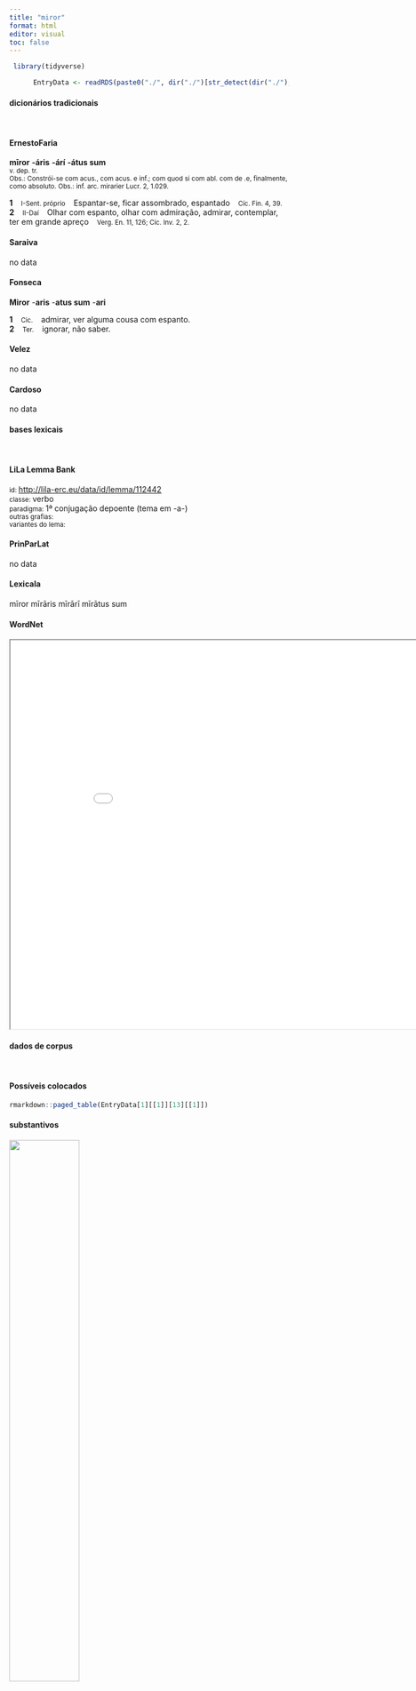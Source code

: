 ```yaml
---
title: "miror"
format: html
editor: visual
toc: false
---
```



```r
 library(tidyverse) 

      EntryData <- readRDS(paste0("./", dir("./")[str_detect(dir("./"), "_xx109-105-114-111-114xx_.rds")]))

```


#### dicionários tradicionais

&emsp;




::: panel-tabset

#### ErnestoFaria

<b>mīror</b> <b>-áris</b> <b>-árí</b> <b>-átus sum</b> <br> <small>v. dep. tr.</small> <br> <small>Obs.: Constrói-se com acus., com acus. e inf.; com quod si com abl. com de .e, finalmente, como absoluto. Obs.: inf. arc. mirarier Lucr. 2, 1.029.</small>   <p> <b>1</b> &ensp; <small>I-Sent. próprio</small> &ensp; Espantar-se, ficar assombrado, espantado &ensp; <small>Cíc. Fin. 4, 39.</small> <br> <b>2</b> &ensp; <small>II-Daí</small> &ensp; Olhar com espanto, olhar com admiração, admirar, contemplar, ter em grande apreço &ensp; <small>Verg. En. 11, 126; Cíc. Inv. 2, 2.</small> </p>




#### Saraiva

no data




#### Fonseca

<b>Miror</b> -<b>aris</b> -<b>atus sum</b> -<b>ari</b>   <p> <b>1</b> &ensp; <small>Cic.</small> &ensp; admirar, ver alguma cousa com espanto. <br> <b>2</b> &ensp; <small>Ter.</small> &ensp; ignorar, não saber. </p>




#### Velez

no data




#### Cardoso

no data


:::



#### bases lexicais

&emsp;






::: panel-tabset

#### LiLa Lemma Bank

<small> id: </small> <a href=' http://lila-erc.eu/data/id/lemma/112442 ' target="_blank"> http://lila-erc.eu/data/id/lemma/112442 </a> <br>
<small> classe: </small> verbo    <br>
<small> paradigma: </small> 1ª conjugação depoente (tema em -a-) <br>
<small> outras grafias: </small>  <br>
<small> variantes do lema: </small>  <br>





#### PrinParLat

no data




#### Lexicala

mīror 
 mīrāris 
 mīrārī 
 mīrātus sum




#### WordNet

<iframe width='900' height='700' src='Media/Tree__xx109-105-114-111-114xx__sem_type_lexemes_pt.html'>

</iframe>


:::



#### dados de corpus

&emsp;




::: panel-tabset

#### Possíveis colocados

```r

rmarkdown::paged_table(EntryData[1][[1]][13][[1]])

```


#### substantivos

![](./Media/wordcloud__xx109-105-114-111-114xx__BY_collocate_scoreSUBST.webp){width=50% fig-alt='This chart plots collocate by scoreSUBST, for the headword miror here are all the values plotted: collocate: soleo; scoreSUBST: 0. collocate: quod; scoreSUBST: 0. collocate: si; scoreSUBST: 0. collocate: qua; scoreSUBST: 0'}




#### adjetivos

![](./Media/wordcloud__xx109-105-114-111-114xx__BY_collocate_scoreADJ.webp){width=50% fig-alt='This chart plots collocate by scoreADJ, for the headword miror here are all the values plotted: collocate: soleo; scoreADJ: 0. collocate: quod; scoreADJ: 0. collocate: si; scoreADJ: 0. collocate: qua; scoreADJ: 0'}




#### verbos

![](./Media/wordcloud__xx109-105-114-111-114xx__BY_collocate_scoreVERBO.webp){width=50% fig-alt='This chart plots collocate by scoreVERBO, for the headword miror here are all the values plotted: collocate: soleo; scoreVERBO: 2. collocate: quod; scoreVERBO: 0. collocate: si; scoreVERBO: 0. collocate: qua; scoreVERBO: 0'}




#### advérbios

![](./Media/wordcloud__xx109-105-114-111-114xx__BY_collocate_scoreADV.webp){width=50% fig-alt='This chart plots collocate by scoreADV, for the headword miror here are all the values plotted: collocate: soleo; scoreADV: 0. collocate: quod; scoreADV: 0. collocate: si; scoreADV: 0. collocate: qua; scoreADV: 1'}




#### preposições e conjunções

![](./Media/wordcloud__xx109-105-114-111-114xx__BY_collocate_scoreFUNC.webp){width=50% fig-alt='This chart plots collocate by scoreFUNC, for the headword miror here are all the values plotted: collocate: soleo; scoreFUNC: 0. collocate: quod; scoreFUNC: 20. collocate: si; scoreFUNC: 20. collocate: qua; scoreFUNC: 0'}


:::



::: panel-tabset

#### ExemplosTraduzidos

<p> qui domum intrauerit nos potius <b>miretur</b> quam supellectilem nostram <br> <small> Sen.Ep.5.6 <br> quem entrar em nossa casa admirará antes a nós do que os nossos utensilhos. <small> [JDD] </small> </small> </p>
; <p> si id non feceris <b>mirabor</b> sed confido te esse facturum <br> <small> Cic.Att.3.3 <br> Se não fizeres isso, ficarei surpreso; mas confio que farás. <small> [JDD] </small> </small> </p>
; <p> quod si ipsi haec neque attingere neque sensu nostro gustare possemus tamen ea <b>mirari</b> deberemus etiam cum in aliis uideremus <br> <small> Cic.Arch.17 <br> E ainda que nós próprios não pudéssemos nem atingir nem saborear com nosso sentdo estes estudo, mesmo assim deveríamos admirá-los, mesmo quando os víssemos nos outros. <small> [JDD] </small> </small> </p>
; <p> <b>mirari</b> solemus saltandi peritos quod in omnem significationem rerum et adfectuum parata illorum est manus et uerborum uelocitatem gestus adsequitur quod illis ars praestat his natura <br> <small> Sen.Ep.121.6 <br> Costumamos admirar os especialistas em dançar porque sua mão é preparada para a expressão das ações e dos sentimentos e seu gesto segue a velocidade das palavras: o que a eles a arte concede, a estes é a natureza que concede. <small> [JDD] </small> </small> </p>





#### Frequência por autor

![](./Media/barchart__xx109-105-114-111-114xx__lemma_BY_author_Frequencies.webp){width=50% fig-alt='This charts plots the frequency of lemma by author_Frequencies. The Suetonius subcorpus registers the highest normalized frequency, with the value of 22.05 and an absolute frequency of 2. The Tacitus subcorpus follows, with a normalized frequency of 0 and an absolute frequency of 0. the subcorpus with the least normalized frequency is Tacitus with the normalized value of 0 and an absolute freqeuncy of 0. here are all the values: subcorpus: Caesar ; normalized frequency: 1 ; absolute frequency: 0.377672029609487. subcorpus: Cicero ; normalized frequency: 27 ; absolute frequency: 1.68199147790985. subcorpus: Horatius ; normalized frequency: 4 ; absolute frequency: 3.55208240831187. subcorpus: Ovidius ; normalized frequency: 2 ; absolute frequency: 3.43170899107756. subcorpus: Phaedrus ; normalized frequency: 1 ; absolute frequency: 1.5181417944436. subcorpus: Sallustius ; normalized frequency: 2 ; absolute frequency: 1.85511548093869. subcorpus: Seneca ; normalized frequency: 25 ; absolute frequency: 4.66583303783057. subcorpus: Suetonius ; normalized frequency: 2 ; absolute frequency: 22.0507166482911. subcorpus: Tacitus ; normalized frequency: 0 ; absolute frequency: 0. subcorpus: Vergilius ; normalized frequency: 5 ; absolute frequency: 9.65250965250965. subcorpus: Hieronymus ; normalized frequency: 3 ; absolute frequency: 6.74005841383959'}




#### Frequência por gênero

![](./Media/barchart__xx109-105-114-111-114xx__lemma_BY_genre_Frequencies.webp){width=50% fig-alt='This charts plots the frequency of lemma by genre_Frequencies. The Poesia.épica subcorpus registers the highest normalized frequency, with the value of 9.65 and an absolute frequency of 5. The Poesia.épica subcorpus follows, with a normalized frequency of 9.65 and an absolute frequency of 5. the subcorpus with the least normalized frequency is Prosa.histórica with the normalized value of 1.22 and an absolute freqeuncy of 5. here are all the values: subcorpus: Prosa.histórica ; normalized frequency: 5 ; absolute frequency: 1.21716692227172. subcorpus: Prosa.filosófica ; normalized frequency: 27 ; absolute frequency: 4.44803215762508. subcorpus: Prosa.oratória ; normalized frequency: 17 ; absolute frequency: 1.63221414649602. subcorpus: Prosa.epistolográfica ; normalized frequency: 6 ; absolute frequency: 1.58986724608495. subcorpus: Poesia.lírica ; normalized frequency: 4 ; absolute frequency: 3.36502061075124. subcorpus: Poesia.didática ; normalized frequency: 3 ; absolute frequency: 2.54474510136568. subcorpus: Poesia.trágica ; normalized frequency: 2 ; absolute frequency: 1.73731758165393. subcorpus: Poesia.épica ; normalized frequency: 5 ; absolute frequency: 9.65250965250965. subcorpus: Prosa.ficcional ; normalized frequency: 3 ; absolute frequency: 6.74005841383959'}




#### Frequência por século

![](./Media/barchart__xx109-105-114-111-114xx__lemma_BY_period_Frequencies.webp){width=50% fig-alt='This charts plots the frequency of lemma by period_Frequencies. The IV.d.C. subcorpus registers the highest normalized frequency, with the value of 6.74 and an absolute frequency of 3. The II.d.C. subcorpus follows, with a normalized frequency of 5.24 and an absolute frequency of 2. the subcorpus with the least normalized frequency is I.a.C. with the normalized value of 1.82 and an absolute freqeuncy of 39. here are all the values: subcorpus: I.a.C. ; normalized frequency: 39 ; absolute frequency: 1.81521992087503. subcorpus: I.d.C. ; normalized frequency: 28 ; absolute frequency: 4.28331038702769. subcorpus: II.d.C. ; normalized frequency: 2 ; absolute frequency: 5.23560209424084. subcorpus: IV.d.C. ; normalized frequency: 3 ; absolute frequency: 6.74005841383959'}


:::

